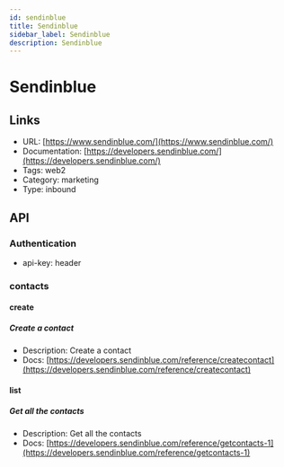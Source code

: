 ```yaml
---
id: sendinblue
title: Sendinblue
sidebar_label: Sendinblue
description: Sendinblue
---
```


# Sendinblue

## Links

* URL: [https://www.sendinblue.com/](https://www.sendinblue.com/)
* Documentation: [https://developers.sendinblue.com/](https://developers.sendinblue.com/)
* Tags: web2
* Category: marketing
* Type: inbound

## API

### Authentication

* api-key: header

### contacts

#### create

##### Create a contact

* Description: Create a contact
* Docs: [https://developers.sendinblue.com/reference/createcontact](https://developers.sendinblue.com/reference/createcontact)

#### list

##### Get all the contacts

* Description: Get all the contacts
* Docs: [https://developers.sendinblue.com/reference/getcontacts-1](https://developers.sendinblue.com/reference/getcontacts-1)

